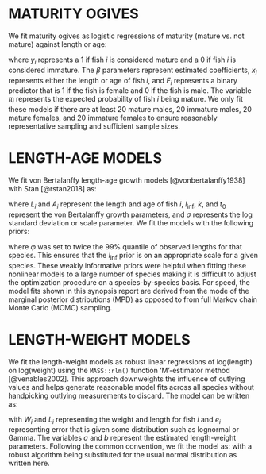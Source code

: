 \clearpage

# MATURITY OGIVES {#sec:maturity-models}

We fit maturity ogives as logistic regressions of maturity (mature vs.\ not
mature) against length or age:

\begin{align}
y_i &\sim \mathrm{Binomial}(\pi_i)\\
\mathrm{logit} \left( \pi_i \right) &= \beta_0 + \beta_1 x_i + \beta_2 F_i
\end{align}
where $y_i$ represents a 1 if fish $i$ is considered mature and a 0 if fish $i$
is considered immature. The $\beta$ parameters represent estimated coefficients,
$x_i$ represents either the length or age of fish $i$, and $F_i$ represents
a binary predictor that is 1 if the fish is female and 0 if the fish is male.
The variable $\pi_i$ represents the expected probability of fish $i$ being
mature. We only fit these models if there are at least 20 mature males, 20
immature males, 20 mature females, and 20 immature females to ensure reasonably
representative sampling and sufficient sample sizes.

# LENGTH-AGE MODELS {#sec:length-age-models}

We fit von Bertalanffy length-age growth models [@vonbertalanffy1938] with
Stan [@rstan2018] as:

\begin{equation}
  L_i \sim \operatorname{Log-normal}
  \left( \log(l_\mathrm{inf} (1 - \exp(-k (A_i - t_0)))), \sigma \right)
\end{equation}

where $L_i$ and $A_i$ represent the length and age of fish $i$,
$l_\mathrm{inf}$, $k$, and $t_0$ represent the von Bertalanffy growth
parameters, and $\sigma$ represents the log standard deviation or scale
parameter. We fit the models with the following priors:

\begin{align}
  k &\sim \mathrm{Normal}\left(0, 2\right)[0, \infty]\\
  l_\mathrm{inf} &\sim  \mathrm{Normal} \left(0, \varphi \right)[0, \infty]\\
  \sigma &\sim  \operatorname{Student-t}\left(3, 0, 2 \right)[0, \infty]\\
  t0 &\sim  \mathrm{Normal}(0, 20)
\end{align}

where $\varphi$ was set to twice the 99\% quantile of observed lengths for that
species. This ensures that the $l_\mathrm{inf}$ prior is on an appropriate scale
for a given species. These weakly informative priors were helpful when fitting
these nonlinear models to a large number of species making it is difficult to
adjust the optimization procedure on a species-by-species basis. For speed, the
model fits shown in this synopsis report are derived from the mode of the
marginal posterior distributions (MPD) as opposed to from full Markov chain
Monte Carlo (MCMC) sampling.

# LENGTH-WEIGHT MODELS {#sec:length-weight-models}

We fit the length-weight models as robust linear regressions of log(length) on
log(weight) using the `MASS::rlm()` function 'M'-estimator method
[@venables2002]. This approach downweights the influence of outlying values
and helps generate reasonable model fits across all species without handpicking
outlying measurements to discard. The model can be written as:

\begin{equation}
  W_i = a \cdot L_i^b \cdot e_i,
\end{equation}
with $W_i$ and $L_i$ representing the weight and length for fish $i$ and $e_i$
representing error that is given some distribution such as lognormal or Gamma.
The variables $a$ and $b$ represent the estimated length-weight parameters.
Following the common convention, we fit the model as:
\begin{equation}
  \log (W_i) \sim \mathrm{Normal} (\log (a + b L_i), \sigma),
\end{equation}
with a robust algorithm being substituted for the usual normal distribution as
written here.

